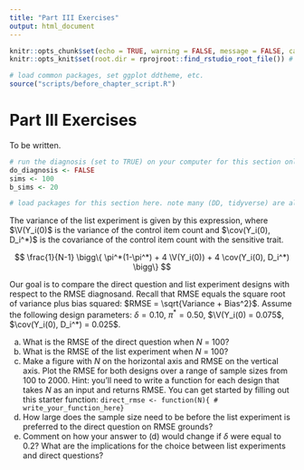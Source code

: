 ```yaml
---
title: "Part III Exercises"
output: html_document
---
```


<!-- bibliography: ../../bib/book.bib  -->

<!-- note do_bookdown is set in index.rmd, so we know if you're running just this .Rmd or compiling the book-->
```r
knitr::opts_chunk$set(echo = TRUE, warning = FALSE, message = FALSE, cache = FALSE)
knitr::opts_knit$set(root.dir = rprojroot::find_rstudio_root_file()) # files are all relative to RStudio project home
```

```r
# load common packages, set ggplot ddtheme, etc.
source("scripts/before_chapter_script.R")
```

<!-- start post here, do not edit above -->

# Part III Exercises

To be written.

<!-- make sure to rename the section title below -->

```r
# run the diagnosis (set to TRUE) on your computer for this section only before pushing to Github. no diagnosis will ever take place on github.
do_diagnosis <- FALSE
sims <- 100
b_sims <- 20
```

```r
# load packages for this section here. note many (DD, tidyverse) are already available, see scripts/package-list.R
```

<!-- You can use the global bib file via rmarkdown cites like this: @imai2008 -->

<!-- 1. Measuring sensitive traits with direct questions may be biased due to sensitivity bias: subjects may perceive (rightly or wrongly) that someone such as the enumerator, their neighbors, or the authorities will impose costs on them if they provide a dispreferred answer. In sensitive settings, direct questions provide a comparatively precise answer, but they are biased. One alternative to direct questions is the list experiment (see section XXX). Under their assumptions, list experiments are unbiased, but they can be quite imprecise. Thus, the choice between list experiments and direct questions includes a bias-variance tradeoff.  -->

<!-- Following the formulas given in _____, the variance of the direct question estimator is the following, where $\pi^*$ is the true prevalence rate and $\delta$ is sensitivity bias. -->

<!-- $$ -->
<!-- \frac{1}{N - 1} \bigg\{ \pi^* (1 - \pi^*) + \delta (1 - \delta) - 2(\delta - \pi^*\delta) \bigg\} -->
<!-- $$ -->

The variance of the list experiment is given by this expression, where $\V(Y_i(0)$ is the variance of the control item count and $\cov(Y_i(0), D_i^*)$ is the covariance of the control item count with the sensitive trait.

$$
\frac{1}{N-1} \bigg\{ \pi^*(1-\pi^*) + 4 \V(Y_i(0))  + 4 \cov(Y_i(0), D_i^*) \bigg\}
$$

Our goal is to compare the direct question and list experiment designs with respect to the RMSE diagnosand. Recall that RMSE equals the square root of variance plus bias squared: $RMSE = \sqrt{Variance + Bias^2}$. Assume the following design parameters: $\delta = 0.10$,  $\pi^* = 0.50$, $\V(Y_i(0) = 0.075$, $\cov(Y_i(0), D_i^*) = 0.025$.

a. What is the RMSE of the direct question when $N$ = 100? 
b. What is the RMSE of the list experiment when $N$ = 100?
c. Make a figure with $N$ on the horizontal axis and RMSE on the vertical axis. Plot the RMSE for both designs over a range of sample sizes from 100 to 2000. Hint: you'll need to write a function for each design that takes $N$ as an input and returns RMSE. You can get started by filling out this starter function: `direct_rmse <- function(N){ # write_your_function_here}`
d. How large does the sample size need to be before the list experiment is preferred to the direct question on RMSE grounds?
e. Comment on how your answer to (d) would change if $\delta$ were equal to 0.2? What are the implications for the choice between list experiments and direct questions?



